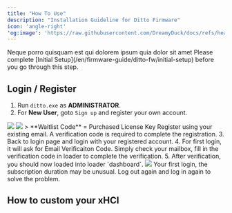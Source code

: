 ```yaml
---
title: "How To Use"
description: "Installation Guideline for Ditto Firmware"
icon: 'angle-right'
'og:image': 'https://raw.githubusercontent.com/DreamyDuck/docs/refs/heads/main/en/images/seo0.png'
---
```


<CardGroup cols={2}>
  <Card title="Ditto Firmware Activator" icon="download" href="https://alist.scarlet.technology/Users/Ditto%20Firmware">
    Neque porro quisquam est qui dolorem ipsum quia dolor sit amet
  </Card>
</CardGroup>
<Note>
Please complete [Initial Setup](/en/firmware-guide/ditto-fw/initial-setup) before you go through this step.
</Note>


## Login / Register
1. Run `ditto.exe` as **ADMINISTRATOR**.
2. For **New User**, goto `Sign up` and register your own account.
<Frame>
<img src="/en/images/ditto-fw0.png" />
<img src="/en/images/ditto-fw1.png" />
</Frame>
> **Waitlist Code** = Purchased License Key
<Warning>Register using your existing email. A verification code is required to complete the registration.</Warning>
3. Back to login page and login with your registered account.
4. For first login, it will ask for Email Verificaiton Code. Simply check your mailbox, fill in the verification code in loader to complete the verification.
5. After verification, you should now loaded into loader `dashboard`.
<img src="/en/images/ditto-fw2.png" />
<Note>Your first login, the subscription duration may be unusual. Log out again and log in again to solve the problem.</Note>

## How to custom your xHCI

